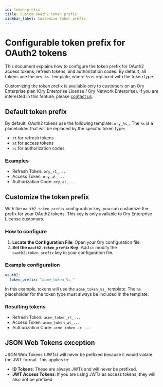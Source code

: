 ```yaml
---
id: token-prefix
title: Custom OAuth2 token prefix
sidebar_label: Customize token prefix
---
```


# Configurable token prefix for OAuth2 tokens

This document explains how to configure the token prefix for OAuth2 access tokens, refresh tokens, and authorization codes. By
default, all tokens use the `ory_%s_` template, where `%s` is replaced with the token type.

Customizing the token prefix is available only to customers on an Ory Enterprise plan (Ory Enterprise License / Ory Network
Enterprise). If you are interested in this feature, please [contact us](https://www.ory.sh/contact).

## Default token prefix

By default, OAuth2 tokens use the following template: `ory_%s_`. The `%s` is a placeholder that will be replaced by the specific
token type:

- `rt` for refresh tokens
- `at` for access tokens
- `ac` for authorization codes

### Examples

- Refresh Token: `ory_rt_...`
- Access Token: `ory_at_...`
- Authorization Code: `ory_ac_...`

## Customize the token prefix

With the `oauth2.token_prefix` configuration key, you can customize the prefix for your OAuth2 tokens. This key is only available
to Ory Enterprise License customers.

### How to configure

1. **Locate the Configuration File**: Open your Ory configuration file.
2. **Set the `oauth2.token_prefix` Key**: Add or modify the `oauth2.token_prefix` key in your configuration file.

### Example configuration

```yaml
oauth2:
  token_prefix: "acme_token_%s_"
```

In this example, tokens will use the `acme_token_%s_` template. The `%s` placeholder for the token type must always be included in
the template.

### Resulting tokens

- Refresh Token: `acme_token_rt_...`
- Access Token: `acme_token_at_...`
- Authorization Code: `acme_token_ac_...`

## JSON Web Tokens exception

JSON Web Tokens (JWTs) will never be prefixed because it would violate the JWT format. This applies to:

- **ID Tokens**: These are always JWTs and will never be prefixed.
- **JWT Access Tokens**: If you are using JWTs as access tokens, they will also not be prefixed.

